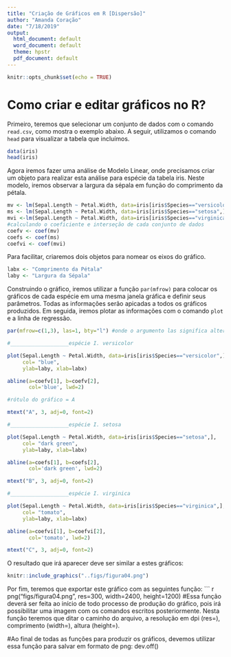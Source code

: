 ```yaml
---
title: "Criação de Gráficos em R [Dispersão]"
author: "Amanda Coração"
date: "7/18/2019"
output:
  html_document: default
  word_document: default
  theme: hpstr
  pdf_document: default
---
```


```r
knitr::opts_chunk$set(echo = TRUE)
```

# Como criar e editar gráficos no R?

Primeiro, teremos que selecionar um conjunto de dados com o comando ```read.csv```, como mostra o exemplo abaixo. A seguir, utilizamos o comando ```head``` para visualizar a tabela que incluímos. 

```r
data(iris)
head(iris)
```

Agora iremos fazer uma análise de Modelo Linear, onde precisamos criar um objeto para realizar esta análise para espécie da tabela iris. Neste modelo, iremos observar a largura da sépala em função do comprimento da pétala.

``` r
mv <- lm(Sepal.Length ~ Petal.Width, data=iris[iris$Species=="versicolor",])
ms <- lm(Sepal.Length ~ Petal.Width, data=iris[iris$Species=="setosa",])
mvi <-lm(Sepal.Length ~ Petal.Width, data=iris[iris$Species=="virginica",])
#calculando o coeficiente e interseção de cada conjunto de dados
coefv <- coef(mv)
coefs <- coef(ms)
coefvi <- coef(mvi)
```

Para facilitar, criaremos dois objetos para nomear os eixos do gráfico.

```r
labx <- "Comprimento da Pétala"
laby <- "Largura da Sépala"
```

Construindo o gráfico, iremos utilizar a função ```par(mfrow)``` para colocar os gráficos de cada espécie em uma mesma janela gráfica e definir seus parâmetros. Todas as informações serão apicadas a todos os gráficos produzidos. Em seguida, iremos plotar as informações com o comando ```plot``` e a linha de regressão.

```r

par(mfrow=c(1,3), las=1, bty="l") #onde o argumento las significa alteração dos números do eixo y e bty significa o gráfico em L.

#___________________espécie I. versicolor

plot(Sepal.Length ~ Petal.Width, data=iris[iris$Species=="versicolor",],
     col= "blue",
     ylab=laby, xlab=labx)

abline(a=coefv[1], b=coefv[2],
       col='blue', lwd=2)

#rótulo do gráfico = A

mtext("A", 3, adj=0, font=2)

#___________________espécie I. setosa

plot(Sepal.Length ~ Petal.Width, data=iris[iris$Species=="setosa",],
     col= "dark green",
     ylab=laby, xlab=labx)

abline(a=coefs[1], b=coefs[2],
       col='dark green', lwd=2)

mtext("B", 3, adj=0, font=2)

#___________________espécie I. virginica

plot(Sepal.Length ~ Petal.Width, data=iris[iris$Species=="virginica",],
     col= "tomato",
     ylab=laby, xlab=labx)

abline(a=coefvi[1], b=coefvi[2],
       col='tomato', lwd=2)

mtext("C", 3, adj=0, font=2)

```

O resultado que irá aparecer deve ser similar a estes gráficos:

```r

knitr::include_graphics("..figs/figura04.png")

```

Por fim, teremos que exportar este gráfico com as seguintes função:
``` r
png("figs/figura04.png", res=300, width=2400, height=1200) #Essa função deverá ser feita ao início de todo processo de produção do gráfico, pois irá possibilitar uma imagem com os comandos escritos posteriormente. Nesta função teremos que ditar o caminho do arquivo, a resolução em dpi (res=), comprimento (width=), altura (height=).

#Ao final de todas as funções para produzir os gráficos, devemos utilizar essa função para salvar em formato de png:
dev.off()



